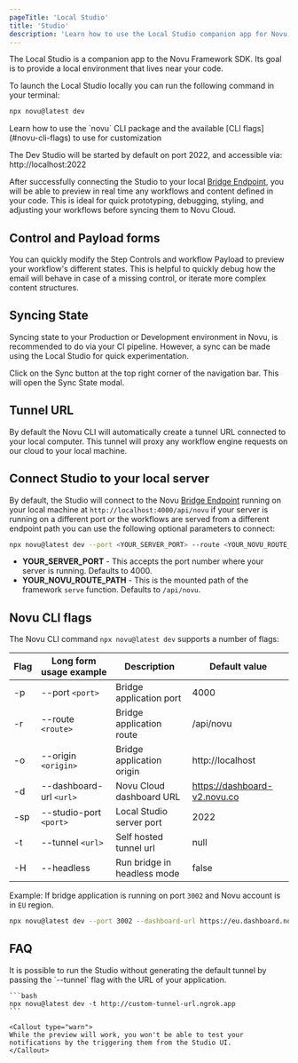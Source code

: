 ```yaml
---
pageTitle: 'Local Studio'
title: 'Studio'
description: 'Learn how to use the Local Studio companion app for Novu Framework SDK'
---
```



The Local Studio is a companion app to the Novu Framework SDK. Its goal is to provide a local environment that lives near your code.

To launch the Local Studio locally you can run the following command in your terminal:

```bash
npx novu@latest dev
```

<Callout type="info">
  Learn how to use the `novu` CLI package and the available [CLI flags](#novu-cli-flags) to use for
  customization
</Callout>

The Dev Studio will be started by default on port 2022, and accessible via: http://localhost:2022

After successfully connecting the Studio to your local [Bridge Endpoint](/framework/endpoint), you will be able to preview in real time any workflows and content defined in your code. This is ideal for quick prototyping, debugging, styling, and adjusting your workflows before syncing them to Novu Cloud.

## Control and Payload forms

You can quickly modify the Step Controls and workflow Payload to preview your workflow's different states. This is helpful to quickly debug how the email will behave in case of a missing control, or iterate more complex content structures.

## Syncing State

Syncing state to your Production or Development environment in Novu, is recommended to do via your CI pipeline. However, a sync can be made using the Local Studio for quick experimentation.

Click on the Sync button at the top right corner of the navigation bar. This will open the Sync State modal.

## Tunnel URL

By default the Novu CLI will automatically create a tunnel URL connected to your local computer. This tunnel will proxy any workflow engine requests on our cloud to your local machine.

## Connect Studio to your local server

By default, the Studio will connect to the Novu [Bridge Endpoint](/framework/endpoint) running on your local machine at `http://localhost:4000/api/novu` if your server is running on a different port or the workflows are served from a different endpoint path you can use the following optional parameters to connect:

```bash
npx novu@latest dev --port <YOUR_SERVER_PORT> --route <YOUR_NOVU_ROUTE_PATH>
```

- **YOUR_SERVER_PORT** - This accepts the port number where your server is running. Defaults to 4000.
- **YOUR_NOVU_ROUTE_PATH** - This is the mounted path of the framework `serve` function. Defaults to `/api/novu`.

## Novu CLI flags

The Novu CLI command `npx novu@latest dev` supports a number of flags:

| Flag | Long form usage example | Description                 | Default value                |
| ---- | ----------------------- | --------------------------- | ---------------------------- |
| -p   | --port `<port>`         | Bridge application port     | 4000                         |
| -r   | --route `<route>`       | Bridge application route    | /api/novu                    |
| -o   | --origin `<origin>`     | Bridge application origin   | http://localhost             |
| -d   | --dashboard-url `<url>` | Novu Cloud dashboard URL    | https://dashboard-v2.novu.co |
| -sp  | --studio-port `<port>`  | Local Studio server port    | 2022                         |
| -t   | --tunnel `<url>`        | Self hosted tunnel url      | null                         |
| -H   | --headless              | Run bridge in headless mode | false                        |

Example: If bridge application is running on port `3002` and Novu account is in `EU` region.

```bash
npx novu@latest dev --port 3002 --dashboard-url https://eu.dashboard.novu.co
```

## FAQ

<Accordions>
  <Accordion title="Running Studio without a tunnel">
    It is possible to run the Studio without generating the default tunnel by passing the `--tunnel` flag with the URL of your application.

    ```bash
    npx novu@latest dev -t http://custom-tunnel-url.ngrok.app
    ```

    <Callout type="warn">
    While the preview will work, you won't be able to test your notifications by the triggering them from the Studio UI.
    </Callout>

  </Accordion>
</Accordions>
